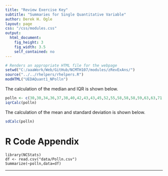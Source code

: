 ```yaml
---
title: "Review Exercise Key"
subtitle: "Summaries for Single Quantitative Variable"
author: Derek H. Ogle
layout: page
css: "/css/modules.css"
output:
  html_document:
    fig_height: 3
    fig_width: 3.5
    self_contained: no
---
```


```r
# Renders an appropriate HTML file for the webpage
setwd("C:/aaaWork/Web/GitHub/NCMTH107/modules/zRevExAns/")
source("../../rhelpers/rhelpers.R")
modHTML("UEDAQuant1_NPolln")
```

The calculation of the median and IQR is shown below.
```r
polln <- c(30,30,34,36,37,38,40,42,43,43,45,52,55,58,58,58,59,63,63,71,75,85,86,86,99,102,102,141,153,261,21)
iqrCalc(polln)
```

The calculation of the mean and standard deviation is shown below.
```r
sdCalc(polln)
```

# R Code Appendix
```
library(NCStats)
df <- read.csv("data/Polln.csv")
Summarize(~polln,data=df)
```

----
